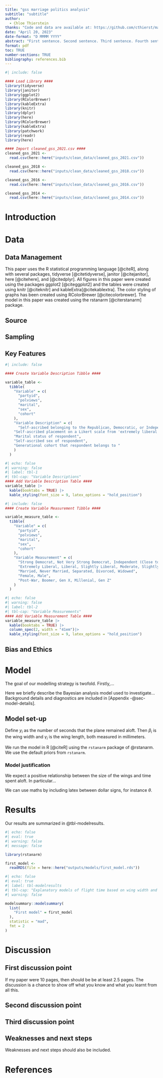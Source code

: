 ```yaml
---
title: "gss marriage politics analysis"
subtitle: "subtitle"
author: 
  - Chloe Thierstein
thanks: "Code and data are available at: https://github.com/cthierst/marital_status_political_affiliation_gss_analysis.git"
date: "April 20, 2023"
date-format: "D MMMM YYYY"
abstract: "First sentence. Second sentence. Third sentence. Fourth sentence."
format: pdf
toc: TRUE
number-sections: TRUE
bibliography: references.bib
---
```


```r
#| include: false

#### Load Library ####
library(tidyverse)
library(janitor)
library(ggplot2)
library(RColorBrewer)
library(kableExtra)
library(knitr)
library(dplyr)
library(here)
library(RColorBrewer)
library(kableExtra)
library(patchwork)
library(readr)
library(here)

#### Import cleaned_gss_2021.csv ####
cleaned_gss_2021 <-
  read.csv(here::here("inputs/clean_data/cleaned_gss_2021.csv"))

cleaned_gss_2018 <-
  read.csv(here::here("inputs/clean_data/cleaned_gss_2018.csv"))

cleaned_gss_2016 <-
  read.csv(here::here("inputs/clean_data/cleaned_gss_2016.csv"))

cleaned_gss_2014 <-
  read.csv(here::here("inputs/clean_data/cleaned_gss_2014.csv"))
```

# Introduction

# Data {#sec-data}

## Data Management

This paper uses the R statistical programming language [@citeR], along with several packages, tidyverse [@citetidyverse], janitor [@citejanitor], here [@citehere], and [@citedplyr]. All figures in this paper were created using the packages ggplot2 [@citeggplot2] and the tables were created using knitr [@citeknitr] and kableExtra[@citekablextra]. The color styling of graphs has been created using RColorBrewer [@citecolorbrewer]. The model in this paper was created using the rstanarm [@citerstanarm] package.

## Source

## Sampling

## Key Features

```r
#| include: false

#### Create Variable Description Tibble ####

variable_table <-
  tibble(
    "Variable" = c(
      "partyid",
      "polviews",
      "marital",
      "sex",
      "cohort"
    ),
    "Variable Description" = c(
      "Self-ascribed belonging to the Republican, Democratic, or Indepedent parties",
    "Self-ascribed placement on a Likert scale from 'extremely liberal to extremely conservative'",
    "Marital status of respondent",
    "Self-ascribed sex of respondent",
    "Generational cohort that respondent belongs to "
    )
  )

```

```r
#| echo: false
#| warning: false
#| label: tbl-1
#| tbl-cap: "Variable Descriptions"
#### Add Variable Description Table ####
variable_table |>
  kable(booktabs = TRUE) |>
  kable_styling(font_size = 9, latex_options = "hold_position")
```

```r
#| include: false
#### Create Variable Measurement Tibble ####

variable_measure_table <-
  tibble(
    "Variable" = c(
      "partyid",
      "polviews",
      "marital",
      "sex",
      "cohort"
    ),
    "Variable Measurement" = c(
      "Strong Democrat, Not Very Strong Democrat, Independent (Close to Democrat), Independent (Neither), Independent (Close to Republican), Not Very Strong Republican, Strong Republican",
      "Extremely Liberal, Liberal, Slightly Liberal, Moderate, Slightly Conservative, Conservative, Extremely Conservative",
      "Married, Never Married, Separated, Divorced, Widowed",
      "Female, Male",
      "Post-War, Boomer, Gen X, Millenial, Gen Z"
    )
  )
```

```r
#| echo: false
#| warning: false
#| label: tbl-2
#| tbl-cap: "Variable Measurements"
#### Add Variable Measurement Table ####
variable_measure_table |>
  kable(booktabs = TRUE) |>
  column_spec(2, width = "41em")|>
  kable_styling(font_size = 9, latex_options = "hold_position")
```

## Bias and Ethics

# Model

The goal of our modelling strategy is twofold. Firstly,...

Here we briefly describe the Bayesian analysis model used to investigate... Background details and diagnostics are included in [Appendix -@sec-model-details].

## Model set-up

Define $y_i$ as the number of seconds that the plane remained aloft. Then $\beta_i$ is the wing width and $\gamma_i$ is the wing length, both measured in millimeters.

```{=tex}
\begin{align} 
y_i|\mu_i, \sigma &\sim \mbox{Normal}(\mu_i, \sigma) \\
\mu_i &= \alpha + \beta_i + \gamma_i\\
\alpha &\sim \mbox{Normal}(0, 2.5) \\
\beta &\sim \mbox{Normal}(0, 2.5) \\
\gamma &\sim \mbox{Normal}(0, 2.5) \\
\sigma &\sim \mbox{Exponential}(1)
\end{align}
```
We run the model in R [@citeR] using the `rstanarm` package of @rstanarm. We use the default priors from `rstanarm`.

### Model justification

We expect a positive relationship between the size of the wings and time spent aloft. In particular...

We can use maths by including latex between dollar signs, for instance $\theta$.

# Results

Our results are summarized in @tbl-modelresults.

```r
#| echo: false
#| eval: true
#| warning: false
#| message: false

library(rstanarm)

first_model <-
  readRDS(file = here::here("outputs/models/first_model.rds"))
```

```r
#| echo: false
#| eval: true
#| label: tbl-modelresults
#| tbl-cap: "Explanatory models of flight time based on wing width and wing length"
#| warning: false

modelsummary::modelsummary(
  list(
    "First model" = first_model
  ),
  statistic = "mad",
  fmt = 2
)
```

# Discussion

## First discussion point {#sec-first-point}

If my paper were 10 pages, then should be be at least 2.5 pages. The discussion is a chance to show off what you know and what you learnt from all this.

## Second discussion point

## Third discussion point

## Weaknesses and next steps

Weaknesses and next steps should also be included.

\newpage

\appendix

\newpage

# References
